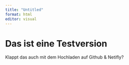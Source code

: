 ```yaml
---
title: "Untitled"
format: html
editor: visual
---
```


# Das ist eine Testversion

Klappt das auch mit dem Hochladen auf Github & Netifly?
